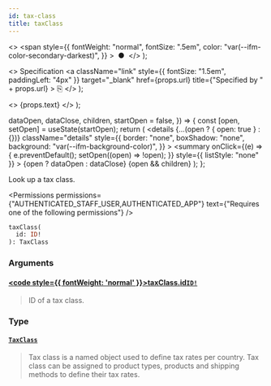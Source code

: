 ```yaml
---
id: tax-class
title: taxClass
---
```


  <>
    <span
      style={{
        fontWeight: "normal",
        fontSize: ".5em",
        color: "var(--ifm-color-secondary-darkest)",
      }}
    >
      &nbsp;●&nbsp;
    </span>
  </>
);

  <>
    Specification
    <a
      className="link"
      style={{ fontSize: "1.5em", paddingLeft: "4px" }}
      target="\_blank"
      href={props.url}
      title={"Specified by " + props.url}
    >
      ⎘
    </a>
  </>
);

  <>
    <span className={props.class}>{props.text}</span>
  </>
);


  dataOpen,
  dataClose,
  children,
  startOpen = false,
}) => {
  const [open, setOpen] = useState(startOpen);
  return (
    <details
      {...(open ? { open: true } : {})}
      className="details"
      style={{
        border: "none",
        boxShadow: "none",
        background: "var(--ifm-background-color)",
      }}
    >
      <summary
        onClick={(e) => {
          e.preventDefault();
          setOpen((open) => !open);
        }}
        style={{ listStyle: "none" }}
      >
        {open ? dataOpen : dataClose}
      </summary>
      {open && children}
    </details>
  );
};

Look up a tax class.

<Badge text="Added in Saleor 3.9" class="secondary margin-bottom--sm" />

<Permissions
  permissions={"AUTHENTICATED_STAFF_USER,AUTHENTICATED_APP"}
  text={"Requires one of the following permissions"}
/>

```graphql
taxClass(
  id: ID!
): TaxClass
```

### Arguments

#### [<code style={{ fontWeight: 'normal' }}>taxClass.<b>id</b></code>](#)<Bullet />[`ID!`](../../../api-reference/miscellaneous/scalars/id) <Badge class="badge badge--secondary" text="non-null"/> <Badge class="badge badge--secondary" text="scalar"/> <Badge class="badge badge--secondary" text="miscellaneous"/>

> ID of a tax class.

### Type

#### [`TaxClass`](../../../api-reference/taxes/objects/tax-class) <Badge class="badge badge--secondary" text="object"/> <Badge class="badge badge--secondary" text="taxes"/>

> Tax class is a named object used to define tax rates per country. Tax class can be assigned to product types, products and shipping methods to define their tax rates.
>
> <Badge text="Added in Saleor 3.9" class="secondary margin-bottom--sm" />

